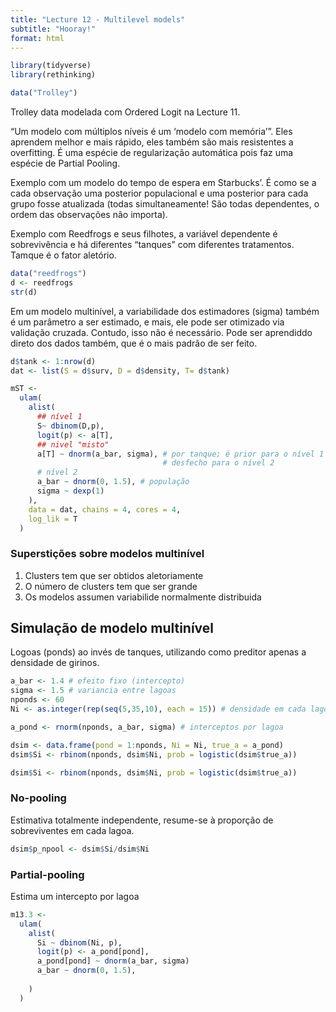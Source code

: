 ```yaml
---
title: "Lecture 12 - Multilevel models"
subtitle: "Hooray!"
format: html
---
```


```r
library(tidyverse)
library(rethinking)
```

```r
data("Trolley")
```

Trolley data modelada com Ordered Logit na Lecture 11.

"Um modelo com múltiplos níveis é um 'modelo com memória'". Eles aprendem melhor e mais rápido, eles também são mais resistentes a overfitting. É uma espécie de regularização automática pois faz uma espécie de Partial Pooling.

Exemplo com um modelo do tempo de espera em Starbucks'. 
É como se a cada observação uma posterior populacional e uma posterior para cada grupo fosse atualizada (todas simultaneamente! São todas dependentes, o ordem das observações não importa).

Exemplo com Reedfrogs e seus filhotes, a variável dependente é sobrevivência e há diferentes "tanques" com diferentes tratamentos. Tamque é o fator aletório.
```r
data("reedfrogs")
d <- reedfrogs
str(d)

```

Em um modelo multinível, a variabilidade dos estimadores (sigma) também é um parâmetro a ser estimado, e mais, ele pode ser otimizado via validação cruzada.
Contudo, isso não é necessário. Pode ser aprendiddo direto dos dados também, que é o mais padrão de ser feito. 


```r
d$tank <- 1:nrow(d)
dat <- list(S = d$surv, D = d$density, T= d$tank)

mST <- 
  ulam(
    alist(
      ## nível 1
      S~ dbinom(D,p),
      logit(p) <- a[T],
      ## nivel "misto" 
      a[T] ~ dnorm(a_bar, sigma), # por tanque; é prior para o nível 1 e 
                                  # desfecho para o nível 2
      # nível 2
      a_bar ~ dnorm(0, 1.5), # população
      sigma ~ dexp(1)
    ),
    data = dat, chains = 4, cores = 4,
    log_lik = T
  )


```


### Superstições sobre modelos multinível

1. Clusters tem que ser obtidos aletoriamente
2. O número de clusters tem que ser grande
3. Os modelos assumen variabilide normalmente distribuida

## Simulação de modelo multinível

Logoas (ponds) ao invés de tanques, utilizando como preditor apenas a densidade de girinos.

```r
a_bar <- 1.4 # efeito fixo (intercepto)
sigma <- 1.5 # variancia entre lagoas
nponds <- 60
Ni <- as.integer(rep(seq(5,35,10), each = 15)) # densidade em cada lagoa

a_pond <- rnorm(nponds, a_bar, sigma) # interceptos por lagoa

dsim <- data.frame(pond = 1:nponds, Ni = Ni, true_a = a_pond)
dsim$Si <- rbinom(nponds, dsim$Ni, prob = logistic(dsim$true_a))
```

```r
dsim$Si <- rbinom(nponds, dsim$Ni, prob = logistic(dsim$true_a))
```

### No-pooling
Estimativa totalmente independente, resume-se à proporção de sobreviventes em cada lagoa.
```r
dsim$p_npool <- dsim$Si/dsim$Ni
```


### Partial-pooling
Estima um intercepto por lagoa
```r
m13.3 <- 
  ulam(
    alist(
      Si ~ dbinom(Ni, p),
      logit(p) <- a_pond[pond],
      a_pond[pond] ~ dnorm(a_bar, sigma)
      a_bar ~ dnorm(0, 1.5),
      
    )
  )
```

